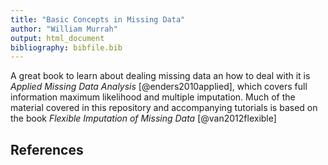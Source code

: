 ```yaml
---
title: "Basic Concepts in Missing Data"
author: "William Murrah"
output: html_document
bibliography: bibfile.bib
---
```


A great book to learn about dealing missing data an how to deal with it is *Applied Missing Data Analysis* [@enders2010applied], which covers full information maximum likelihood and multiple imputation.
Much of the material covered in this repository and accompanying tutorials is based on the book *Flexible Imputation of Missing Data* [@van2012flexible]

## References